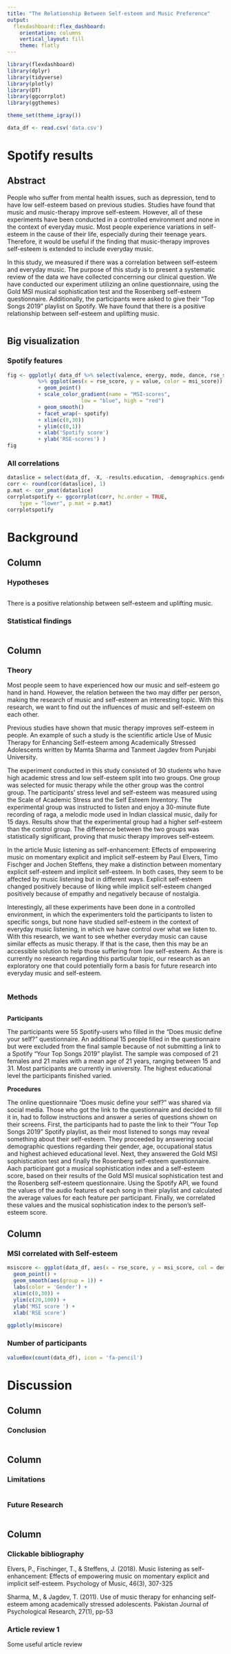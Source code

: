 ```yaml
---
title: "The Relationship Between Self-esteem and Music Preference"
output: 
  flexdashboard::flex_dashboard:
    orientation: columns
    vertical_layout: fill
    theme: flatly
---
```


```r
library(flexdashboard)
library(dplyr)
library(tidyverse)
library(plotly)
library(DT)
library(ggcorrplot)
library(ggthemes)

theme_set(theme_igray())

data_df <- read.csv('data.csv')

```

Spotify results
======================================================

Abstract {.sidebar}
-------------------------------------------------------

People who suffer from mental health issues, such as depression, tend to have low self-esteem based on previous studies. Studies have found that music and music-therapy improve self-esteem. However, all of these experiments have been conducted in a controlled environment and none in the context of everyday music. Most people experience variations in self-esteem in the cause of their life, especially during their teenage years. Therefore, it would be useful if the finding that music-therapy improves self-esteem is extended to include everyday music.

In this study, we measured if there was a correlation between self-esteem and everyday music. The purpose of this study is to present a systematic review of the data we have collected concerning our clinical question. We have conducted our experiment utilizing an online questionnaire, using the Gold MSI musical sophistication test and the Rosenberg self-esteem questionnaire. Additionally, the participants were asked to give their “Top Songs 2019” playlist on Spotify. We have found that there is a positive relationship between self-esteem and uplifting music.

```r

```

Big visualization{.tabset}
--------------------------------------------------------

### Spotify features
```r

fig <- ggplotly( data_df %>% select(valence, energy, mode, dance, rse_score, msi_score) %>% pivot_longer(c(valence, energy, mode, dance), names_to = 'spotify', values_to = 'value') 
          %>% ggplot(aes(x = rse_score, y = value, color = msi_score)) 
          + geom_point() 
          + scale_color_gradient(name = "MSI-scores", 
                        low = "blue", high = "red") 
          + geom_smooth() 
          + facet_wrap(~ spotify) 
          + xlim(c(0,30)) 
          + ylim(c(0,1)) 
          + xlab('Spotify score')  
          + ylab('RSE-scores') )
fig

```

<!-- ### Danceability  -->

<!-- ```{r} -->

<!-- dancingscore <- ggplot(data_df, aes(x = data_df$dance, y = data_df$rse_score)) +  -->
<!--   geom_point() + -->
<!--   ggtitle('Correlation with Self-esteem') + -->
<!--   xlim(c(0,1)) + -->
<!--   ylim(c(0,30)) +  -->
<!--   ylab('RSE Score') + -->
<!--   xlab('Danceability') + -->
<!--   theme_classic() -->

<!-- ggplotly(dancingscore) -->

<!-- ``` -->

<!-- ### Energy  -->

<!-- ```{r} -->
<!-- energyscore <- ggplot(data_df, aes(x = data_df$energy, y = data_df$rse_score)) +  -->
<!--   geom_point() + -->
<!--   ggtitle('Correlation with Self-esteem') + -->
<!--   xlim(c(0,1)) + -->
<!--   ylim(c(0,30)) +  -->
<!--   ylab('RSE Score') + -->
<!--   xlab('Energylevel') + -->
<!--   theme_classic() -->

<!-- ggplotly(energyscore) -->

<!-- ``` -->

<!-- ### Valence  -->

<!-- ```{r} -->
<!-- valencescore <- ggplot(data_df, aes(x = data_df$valence, y = data_df$rse_score)) +  -->
<!--   geom_point() + -->
<!--   ggtitle('Correlation with Self-esteem') + -->
<!--   ylab('RSE Score') + -->
<!--   xlim(c(0,1)) + -->
<!--   ylim(c(0,30)) +  -->
<!--   xlab('Valence') + -->
<!--   theme_classic() -->

<!-- ggplotly(valencescore) -->

<!-- ``` -->

<!-- ### Mode  -->

<!-- ```{r} -->
<!-- modescore <- ggplot(data_df, aes(x = data_df$mode, y = data_df$rse_score)) +  -->
<!--   geom_point() + -->
<!--   ggtitle('Correlation with Self-esteem') + -->
<!--   xlim(c(0,1)) + -->
<!--   ylim(c(0,30)) +  -->
<!--   ylab('RSE Score') + -->
<!--   xlab('Mode') + -->
<!--   theme_classic() -->

<!-- ggplotly(modescore) -->

<!-- ``` -->

### All correlations

```r
dataslice = select(data_df, -X, -results.education, -demographics.gender, -demographics.occupation)
corr <- round(cor(dataslice), 1)
p.mat <- cor_pmat(dataslice)
corrplotspotify <- ggcorrplot(corr, hc.order = TRUE,
    type = "lower", p.mat = p.mat)
corrplotspotify
```

Background 
========================================================

Column {data-width=250}
-----------------------------------------------------------------------

### Hypotheses

```r

```

There is a positive relationship between self-esteem and uplifting music. 

### Statistical findings

```r

```

Column {data-width=400 .tabset}
-----------------------------------------------------------------------

### Theory

Most people seem to have experienced how our music and self-esteem go hand in hand. However, the relation between the two may differ per person, making the research of music and self-esteem an interesting topic. With this research, we want to find out the influences of music and self-esteem on each other.

Previous studies have shown that music therapy improves self-esteem in people. An example of such a study is the scientific article Use of Music Therapy for Enhancing Self-esteem among Academically Stressed Adolescents  written by Mamta Sharma and Tanmeet Jagdev from Punjabi University.

The experiment conducted in this study consisted of 30 students who have high academic stress and low self-esteem split into two groups. One group was selected for music therapy while the other group was the control group. The participants’ stress level and self-esteem was measured using the Scale of Academic Stress and the Self Esteem Inventory. The experimental group was instructed to listen and enjoy a 30-minute flute recording of raga, a melodic mode used in Indian classical music, daily for 15 days. Results show that the experimental group had a higher self-esteem than the control group. The difference between the two groups was statistically significant, proving that music therapy improves self-esteem.

In the article Music listening as self-enhancement: Effects of empowering music on momentary explicit and implicit self-esteem by Paul Elvers, Timo Fischger and Jochen Steffens, they make a distinction between momentary explicit self-esteem and implicit self-esteem. In both cases, they seem to be affected by music listening but in different ways. Explicit self-esteem changed positively because of liking while implicit self-esteem changed positively because of empathy and negatively because of nostalgia.

Interestingly, all these experiments have been done in a controlled environment, in which the experimenters told the participants to listen to specific songs, but none have studied self-esteem in the context of everyday music listening, in which we have control over what we listen to. With this research, we want to see whether everyday music can cause similar effects as music therapy. If that is the case, then this may be an accessible solution to help those suffering from low self-esteem. As there is currently no research regarding this particular topic, our research as an exploratory one that could potentially form a basis for future research into everyday music and self-esteem.


```r

```

### Methods

```r

```

**Participants**

The participants were 55 Spotify-users who filled in the “Does music define your self?” questionnaire. An additional 15 people filled in the questionnaire but were excluded from the final sample because of not submitting a link to a Spotify “Your Top Songs 2019” playlist. The sample was composed of 21 females and 21 males with a mean age of 21 years, ranging between 15 and 31. Most participants are currently in university. The highest educational level the participants finished varied.

**Procedures**

The online questionnaire “Does music define your self?” was shared via social media. Those who got the link to the questionnaire and decided to fill it in, had to follow instructions and answer a series of questions shown on their screens. First, the participants had to paste the link to their “Your Top Songs 2019” Spotify playlist, as their most listened to songs may reveal something about their self-esteem. They proceeded by answering social demographic questions regarding their gender, age, occupational status and highest achieved educational level. Next, they answered the Gold MSI sophistication test and finally the Rosenberg self-esteem questionnaire.
Aach participant got a musical sophistication index and a self-esteem score, based on their results of the Gold MSI musical sophistication test and the Rosenberg self-esteem questionnaire. Using the Spotify API, we found the values of the audio features of each song in their playlist and calculated the average values for each feature per participant. Finally, we correlated these values and the musical sophistication index to the person’s self-esteem score.


Column {data-width=350}
---------------------------------------------------------

<!-- ### Demographics -->

<!-- ```{r} -->

<!-- genderplot <- ggplot(data = data_df, aes(x = data_df$demographics.age, y = data_df$rse_score, col = data_df$demographics.gender)) + geom_point() + geom_smooth() + xlab('Age') + ylab('RSE Score') + ggtitle('RSE scores per gender') + theme(legend.title = element_blank()) -->

<!-- ggplotly(genderplot) -->

<!-- ``` -->

### MSI correlated with Self-esteem

```r
msiscore <- ggplot(data_df, aes(x = rse_score, y = msi_score, col = demographics.gender)) + 
  geom_point() +
  geom_smooth(aes(group = 1)) +
  labs(color = 'Gender') +
  xlim(c(0,30)) +
  ylim(c(20,100)) + 
  ylab('MSI score ') +
  xlab('RSE score')
  
ggplotly(msiscore)

```

### Number of participants
```r

valueBox(count(data_df), icon = 'fa-pencil')

```


<!-- Background{data-navmenu="Details"} -->
<!-- ======================================================== -->

<!-- Column {.tabset} -->
<!-- ----------------------------------------------------------------------- -->



<!-- ### Relevant Article Review 1 -->

<!-- ```{r} -->

<!-- ``` -->

<!-- Column {data-width=350} -->
<!-- ----------------------------------------------------------------------- -->




<!-- Column {data-width=350} -->
<!-- ----------------------------------------------------------------------- -->


Discussion
=========================================================

Column {data-width=350}
-----------------------------------------------------------------------

### Conclusion

```r

```

Column {data-width=350}
-----------------------------------------------------------------------

### Limitations

```r

```

### Future Research

```r

```

Column {data-width=300 .tabset}
------------------------------------------------------------

### Clickable bibliography

Elvers, P., Fischinger, T., & Steffens, J. (2018). Music listening as self-enhancement: Effects of empowering music on momentary explicit and implicit self-esteem. Psychology of Music, 46(3), 307-325

Sharma, M., & Jagdev, T. (2011). Use of music therapy for enhancing self-esteem among academically stressed adolescents. Pakistan Journal of Psychological Research, 27(1), pp-53


### Article review 1

Some useful article review

